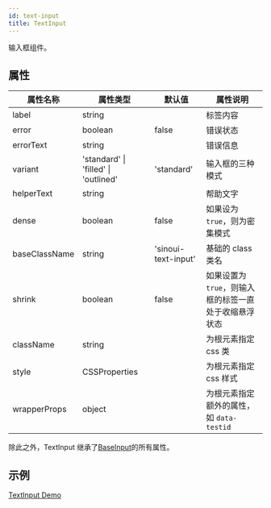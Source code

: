 ```yaml
---
id: text-input
title: TextInput
---
```


输入框组件。

## 属性

| 属性名称      | 属性类型                             | 默认值              | 属性说明                                             |
| ------------- | ------------------------------------ | ------------------- | ---------------------------------------------------- |
| label         | string                               |                     | 标签内容                                             |
| error         | boolean                              | false               | 错误状态                                             |
| errorText     | string                               |                     | 错误信息                                             |
| variant       | 'standard' \| 'filled' \| 'outlined' | 'standard'          | 输入框的三种模式                                     |
| helperText    | string                               |                     | 帮助文字                                             |
| dense         | boolean                              | false               | 如果设为`true`，则为密集模式                         |
| baseClassName | string                               | 'sinoui-text-input' | 基础的 class 类名                                    |
| shrink        | boolean                              | false               | 如果设置为`true`，则输入框的标签一直处于收缩悬浮状态 |
| className     | string                               |                     | 为根元素指定 css 类                                  |
| style         | CSSProperties                        |                     | 为根元素指定 css 样式                                |
| wrapperProps  | object                               |                     | 为根元素指定额外的属性，如 `data-testid`             |

除此之外，TextInput 继承了[BaseInput](./base-input)的所有属性。

## 示例

[TextInput Demo](../components/textInput)
